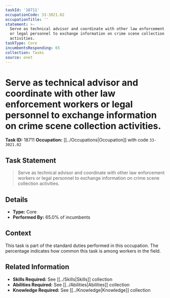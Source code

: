 ```yaml
---
taskId: '18711'
occupationCode: 33-3021.02
occupationTitle: ''
statement: >-
  Serve as technical advisor and coordinate with other law enforcement workers
  or legal personnel to exchange information on crime scene collection
  activities.
taskType: Core
incumbentsResponding: 65
collection: Tasks
source: onet
---
```

# Serve as technical advisor and coordinate with other law enforcement workers or legal personnel to exchange information on crime scene collection activities.

**Task ID:** 18711
**Occupation:** [[../Occupations|Occupation]] with code `33-3021.02`

## Task Statement

> Serve as technical advisor and coordinate with other law enforcement workers or legal personnel to exchange information on crime scene collection activities.

## Details

- **Type:** Core
- **Performed By:** 65.0% of incumbents

## Context

This task is part of the standard duties performed in this occupation. The percentage indicates how common this task is among workers in the field.

## Related Information

- **Skills Required:** See [[../Skills|Skills]] collection
- **Abilities Required:** See [[../Abilities|Abilities]] collection
- **Knowledge Required:** See [[../Knowledge|Knowledge]] collection
